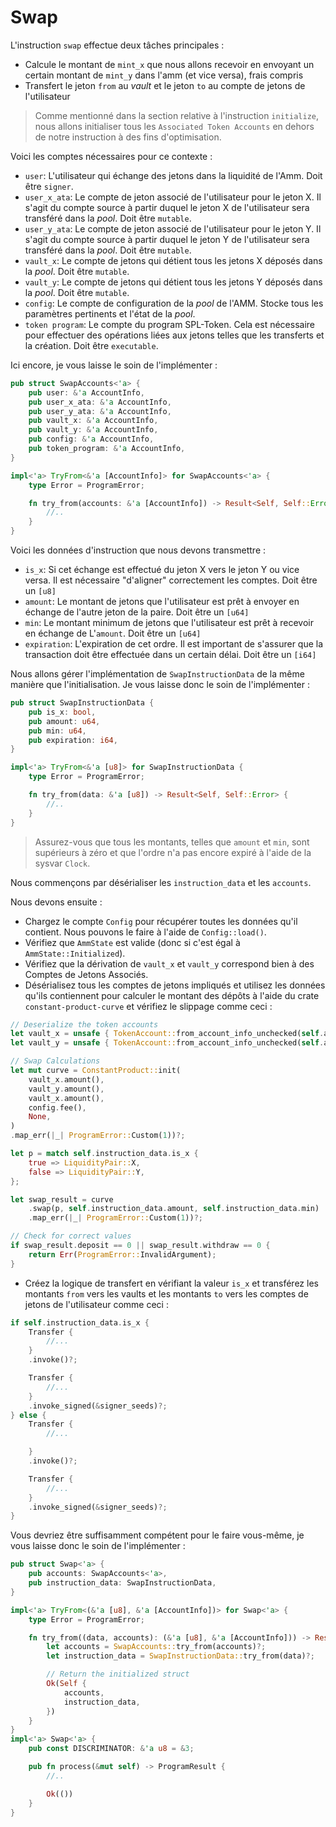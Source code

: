 # Swap

L'instruction `swap` effectue deux tâches principales :
- Calcule le montant de `mint_x` que nous allons recevoir en envoyant un certain montant de `mint_y` dans l'amm (et vice versa), frais compris
- Transfert le jeton `from` au *vault* et le jeton `to` au compte de jetons de l'utilisateur

> Comme mentionné dans la section relative à l'instruction `initialize`, nous allons initialiser tous les `Associated Token Accounts` en dehors de notre instruction à des fins d'optimisation.

<ArticleSection name="Comptes Nécessaires" id="required-accounts" level="h2" />

Voici les comptes nécessaires pour ce contexte :
- `user`: L'utilisateur qui échange des jetons dans la liquidité de l'Amm. Doit être `signer`.
- `user_x_ata`: Le compte de jeton associé de l'utilisateur pour le jeton X. Il s'agit du compte source à partir duquel le jeton X de l'utilisateur sera transféré dans la *pool*. Doit être `mutable`.
- `user_y_ata`: Le compte de jeton associé de l'utilisateur pour le jeton Y. Il s'agit du compte source à partir duquel le jeton Y de l'utilisateur sera transféré dans la *pool*. Doit être `mutable`.
- `vault_x`: Le compte de jetons qui détient tous les jetons X déposés dans la *pool*. Doit être `mutable`.
- `vault_y`: Le compte de jetons qui détient tous les jetons Y déposés dans la *pool*. Doit être `mutable`.
- `config`: Le compte de configuration de la *pool* de l'AMM. Stocke tous les paramètres pertinents et l'état de la *pool*.
- `token program`: Le compte du program SPL-Token. Cela est nécessaire pour effectuer des opérations liées aux jetons telles que les transferts et la création. Doit être `executable`.

Ici encore, je vous laisse le soin de l'implémenter :

```rust
pub struct SwapAccounts<'a> {
    pub user: &'a AccountInfo,
    pub user_x_ata: &'a AccountInfo,
    pub user_y_ata: &'a AccountInfo,
    pub vault_x: &'a AccountInfo,
    pub vault_y: &'a AccountInfo,
    pub config: &'a AccountInfo,
    pub token_program: &'a AccountInfo,
}

impl<'a> TryFrom<&'a [AccountInfo]> for SwapAccounts<'a> {
    type Error = ProgramError;

    fn try_from(accounts: &'a [AccountInfo]) -> Result<Self, Self::Error> {
        //.. 
    }
}
```

<ArticleSection name="Données d'Instruction" id="instruction-data" level="h2" />

Voici les données d'instruction que nous devons transmettre :
- `is_x`: Si cet échange est effectué du jeton X vers le jeton Y ou vice versa. Il est nécessaire "d'aligner" correctement les comptes. Doit être un `[u8]`
- `amount`: Le montant de jetons que l'utilisateur est prêt à envoyer en échange de l'autre jeton de la paire. Doit être un `[u64]`
- `min`: Le montant minimum de jetons que l'utilisateur est prêt à recevoir en échange de L'`amount`. Doit être un `[u64]`
- `expiration`: L'expiration de cet ordre. Il est important de s'assurer que la transaction doit être effectuée dans un certain délai. Doit être un `[i64]`

Nous allons gérer l'implémentation de `SwapInstructionData` de la même manière que l'initialisation. Je vous laisse donc le soin de l'implémenter :

```rust
pub struct SwapInstructionData {
    pub is_x: bool,
    pub amount: u64,
    pub min: u64,
    pub expiration: i64,
}

impl<'a> TryFrom<&'a [u8]> for SwapInstructionData {
    type Error = ProgramError;

    fn try_from(data: &'a [u8]) -> Result<Self, Self::Error> {
        //..
    }
}
```

> Assurez-vous que tous les montants, telles que `amount` et `min`, sont supérieurs à zéro et que l'ordre n'a pas encore expiré à l'aide de la sysvar `Clock`.

<ArticleSection name="Logique d'Instruction" id="instruction-logic" level="h2" />

Nous commençons par désérialiser les `instruction_data` et les `accounts`.

Nous devons ensuite :
- Chargez le compte `Config` pour récupérer toutes les données qu'il contient. Nous pouvons le faire à l'aide de `Config::load()`.
- Vérifiez que `AmmState` est valide (donc si c'est égal à `AmmState::Initialized`).
- Vérifiez que la dérivation de `vault_x` et `vault_y` correspond bien à des Comptes de Jetons Associés.
- Désérialisez tous les comptes de jetons impliqués et utilisez les données qu'ils contiennent pour calculer le montant des dépôts à l'aide du crate `constant-product-curve` et vérifiez le slippage comme ceci :

```rust
// Deserialize the token accounts
let vault_x = unsafe { TokenAccount::from_account_info_unchecked(self.accounts.vault_x)? };
let vault_y = unsafe { TokenAccount::from_account_info_unchecked(self.accounts.vault_y)? };

// Swap Calculations
let mut curve = ConstantProduct::init(
    vault_x.amount(),
    vault_y.amount(),
    vault_x.amount(),
    config.fee(),
    None,
)
.map_err(|_| ProgramError::Custom(1))?;

let p = match self.instruction_data.is_x {
    true => LiquidityPair::X,
    false => LiquidityPair::Y,
};

let swap_result = curve
    .swap(p, self.instruction_data.amount, self.instruction_data.min)
    .map_err(|_| ProgramError::Custom(1))?;

// Check for correct values
if swap_result.deposit == 0 || swap_result.withdraw == 0 {
    return Err(ProgramError::InvalidArgument);
}
```

- Créez la logique de transfert en vérifiant la valeur `is_x` et transférez les montants `from` vers les vaults et les montants `to` vers les comptes de jetons de l'utilisateur comme ceci :

```rust
if self.instruction_data.is_x {
    Transfer {
        //...
    }
    .invoke()?;

    Transfer {
        //...
    }
    .invoke_signed(&signer_seeds)?;
} else {
    Transfer {
        //...

    }
    .invoke()?;

    Transfer {
        //...
    }
    .invoke_signed(&signer_seeds)?;
}
```

Vous devriez être suffisamment compétent pour le faire vous-même, je vous laisse donc le soin de l'implémenter :

```rust
pub struct Swap<'a> {
    pub accounts: SwapAccounts<'a>,
    pub instruction_data: SwapInstructionData,
}

impl<'a> TryFrom<(&'a [u8], &'a [AccountInfo])> for Swap<'a> {
    type Error = ProgramError;

    fn try_from((data, accounts): (&'a [u8], &'a [AccountInfo])) -> Result<Self, Self::Error> {
        let accounts = SwapAccounts::try_from(accounts)?;
        let instruction_data = SwapInstructionData::try_from(data)?;

        // Return the initialized struct
        Ok(Self {
            accounts,
            instruction_data,
        })
    }
}
impl<'a> Swap<'a> {
    pub const DISCRIMINATOR: &'a u8 = &3;

    pub fn process(&mut self) -> ProgramResult {
        //..

        Ok(())
    }
}
```
